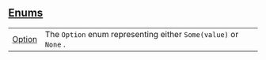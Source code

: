 
## [Enums](./core-option-enums)

| | |
|:---|:---|
| [Option](./core-option-Option) | The `Option`  enum representing either `Some(value)`  or `None` . |
